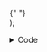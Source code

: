 
  <div style={{ width: "75%", margin: "auto", paddingBottom: "1em" }}>
    <p></p>
    <SliderXSelector
      optionCount={5}
      colors={["#79ba57", "#a9d359", "#eacd51", "#ee883d", "#e26155"]}
      labels={[
        "1\nVery low\nRisk",
        "2\nLow\nRisk",
        "3\nMedium\nRisk",
        "4\nHigh\nRisk",
        "5\nVery high\nRisk",
      ]}
      className={"sliderXExample1"}
      animationTime={100}
      defaultOptionIndex={0}
    >
      {" "}
    </SliderXSelector>
  </div>
);

<SliderXExample1></SliderXExample1>
<details className={"codeExampleDetails"}>
  <summary>Code</summary>
  <div>
    <Tabs>
      <TabItem value="jsx" label="JavaScript">
        <CodeBlock language={"jsx"}>{`<SliderXSelector
      optionCount={5}
      colors={["#79ba57", "#a9d359", "#eacd51", "#ee883d", "#e26155"]}
      labels={[
        "1\\nVery low\\nRisk",
        "2\\nLow\\nRisk",
        "3\\nMedium\\nRisk",
        "4\\nHigh\\nRisk",
        "5\\nVery high\\nRisk",
      ]}
      className={"sliderXExample1"}
      animationTime={100}
      defaultOptionIndex={0}
    >
    </SliderXSelector>`}</CodeBlock>
      </TabItem>
      <TabItem value="css" label="CSS">
          <CodeBlock language={"css"}>{
`.sliderXExample1-labels .sliderXExample1-label {
  color: whitesmoke;
}
.sliderXExample1 {
--sliderX-thumb-border: 1px solid rgb(163, 163, 163);
}
`}</CodeBlock>
</TabItem>
</Tabs>

  </div>
</details>
